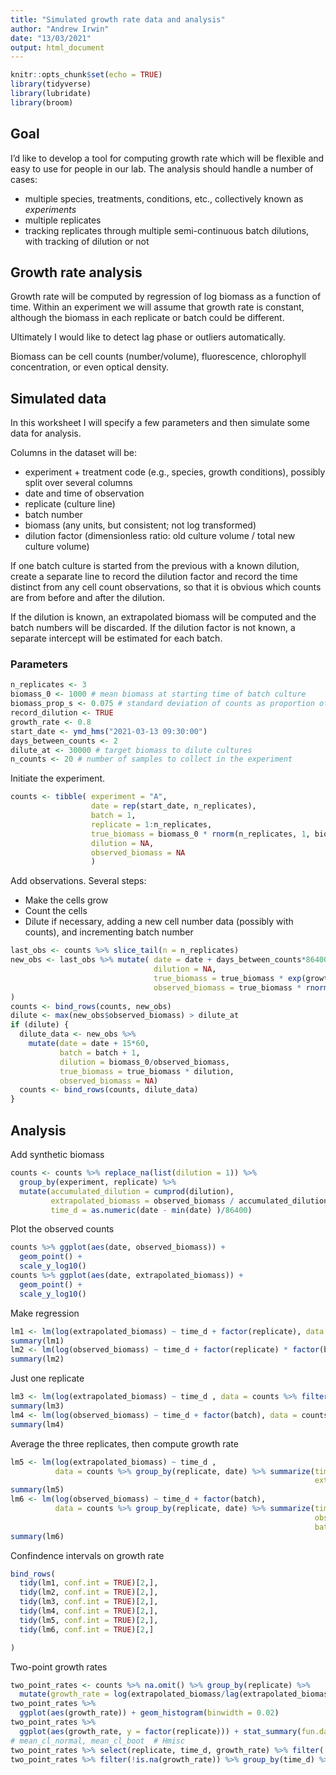 ```yaml
---
title: "Simulated growth rate data and analysis"
author: "Andrew Irwin"
date: "13/03/2021"
output: html_document
---
```


```r
knitr::opts_chunk$set(echo = TRUE)
library(tidyverse)
library(lubridate)
library(broom)
```

## Goal

I'd like to develop a tool for computing growth rate which will be flexible and easy to use
for people in our lab. The analysis should handle a number of cases:

* multiple species, treatments, conditions, etc., collectively known as *experiments*
* multiple replicates
* tracking replicates through multiple semi-continuous batch dilutions, with tracking of dilution or not

## Growth rate analysis

Growth rate will be computed by regression of log biomass as a function of time. Within an experiment we will assume that growth rate is constant, although the biomass in each replicate or batch could be different.

Ultimately I would like to detect lag phase or outliers automatically.

Biomass can be cell counts (number/volume), fluorescence, chlorophyll concentration, or even optical density.


## Simulated data

In this worksheet I will specify a few parameters and then simulate some data for analysis.

Columns in the dataset will be:

* experiment + treatment code (e.g., species, growth conditions), possibly split over several columns
* date and time of observation
* replicate (culture line)
* batch number
* biomass (any units, but consistent; not log transformed)
* dilution factor (dimensionless ratio: old culture volume / total new culture volume)

If one batch culture is started from the previous with a known dilution, create a separate line to record the dilution factor and record the time distinct from any cell count observations, so that it is obvious which counts are from before and after the dilution.

If the dilution is known, an extrapolated biomass will be computed and the batch numbers will be discarded. If the dilution factor is not known, a separate intercept will be estimated for each batch.

### Parameters

```r
n_replicates <- 3
biomass_0 <- 1000 # mean biomass at starting time of batch culture
biomass_prop_s <- 0.075 # standard deviation of counts as proportion of true value
record_dilution <- TRUE 
growth_rate <- 0.8
start_date <- ymd_hms("2021-03-13 09:30:00")
days_between_counts <- 2
dilute_at <- 30000 # target biomass to dilute cultures
n_counts <- 20 # number of samples to collect in the experiment
```

Initiate the experiment.

```r
counts <- tibble( experiment = "A", 
                  date = rep(start_date, n_replicates),
                  batch = 1,
                  replicate = 1:n_replicates,
                  true_biomass = biomass_0 * rnorm(n_replicates, 1, biomass_prop_s),
                  dilution = NA,
                  observed_biomass = NA
                  )
```

Add observations. Several steps:

* Make the cells grow
* Count the cells
* Dilute if necessary, adding a new cell number data (possibly with counts), and incrementing batch number

```r
last_obs <- counts %>% slice_tail(n = n_replicates)
new_obs <- last_obs %>% mutate( date = date + days_between_counts*86400 - 15*60*(!is.na(dilution)),
                                dilution = NA,
                                true_biomass = true_biomass * exp(growth_rate*days_between_counts),
                                observed_biomass = true_biomass * rnorm(n_replicates, 1, biomass_prop_s)
)
counts <- bind_rows(counts, new_obs)
dilute <- max(new_obs$observed_biomass) > dilute_at
if (dilute) {
  dilute_data <- new_obs %>% 
    mutate(date = date + 15*60,
           batch = batch + 1,
           dilution = biomass_0/observed_biomass,
           true_biomass = true_biomass * dilution,
           observed_biomass = NA)
  counts <- bind_rows(counts, dilute_data)
}
```


## Analysis

Add synthetic biomass

```r
counts <- counts %>% replace_na(list(dilution = 1)) %>%
  group_by(experiment, replicate) %>%
  mutate(accumulated_dilution = cumprod(dilution),
         extrapolated_biomass = observed_biomass / accumulated_dilution,
         time_d = as.numeric(date - min(date) )/86400)
```

Plot the observed counts

```r
counts %>% ggplot(aes(date, observed_biomass)) + 
  geom_point() + 
  scale_y_log10()
counts %>% ggplot(aes(date, extrapolated_biomass)) + 
  geom_point() + 
  scale_y_log10()
```

Make regression

```r
lm1 <- lm(log(extrapolated_biomass) ~ time_d + factor(replicate), data = counts)
summary(lm1)
lm2 <- lm(log(observed_biomass) ~ time_d + factor(replicate) * factor(batch), data = counts)
summary(lm2)
```

Just one replicate

```r
lm3 <- lm(log(extrapolated_biomass) ~ time_d , data = counts %>% filter(replicate == 1))
summary(lm3)
lm4 <- lm(log(observed_biomass) ~ time_d + factor(batch), data = counts %>% filter(replicate==1))
summary(lm4)
```

Average the three replicates, then compute growth rate

```r
lm5 <- lm(log(extrapolated_biomass) ~ time_d , 
          data = counts %>% group_by(replicate, date) %>% summarize(time_d = mean(time_d), 
                                                                    extrapolated_biomass = mean(extrapolated_biomass)))
summary(lm5)
lm6 <- lm(log(observed_biomass) ~ time_d + factor(batch), 
          data = counts %>% group_by(replicate, date) %>% summarize(time_d = mean(time_d), 
                                                                    observed_biomass = mean(observed_biomass),
                                                                    batch = mean(batch)))
summary(lm6)
```

Confindence intervals on growth rate

```r
bind_rows(
  tidy(lm1, conf.int = TRUE)[2,],
  tidy(lm2, conf.int = TRUE)[2,],
  tidy(lm3, conf.int = TRUE)[2,],
  tidy(lm4, conf.int = TRUE)[2,],
  tidy(lm5, conf.int = TRUE)[2,],
  tidy(lm6, conf.int = TRUE)[2,]

)
```

Two-point growth rates

```r
two_point_rates <- counts %>% na.omit() %>% group_by(replicate) %>%
  mutate(growth_rate = log(extrapolated_biomass/lag(extrapolated_biomass))/(time_d - lag(time_d))) 
two_point_rates %>%
  ggplot(aes(growth_rate)) + geom_histogram(binwidth = 0.02)
two_point_rates %>%
  ggplot(aes(growth_rate, y = factor(replicate))) + stat_summary(fun.data = "mean_cl_boot") 
# mean_cl_normal, mean_cl_boot  # Hmisc
two_point_rates %>% select(replicate, time_d, growth_rate) %>% filter(!is.na(growth_rate))
two_point_rates %>% filter(!is.na(growth_rate)) %>% group_by(time_d) %>% summarize(mean_growth_rate = mean(growth_rate, na.rm=TRUE))
```


